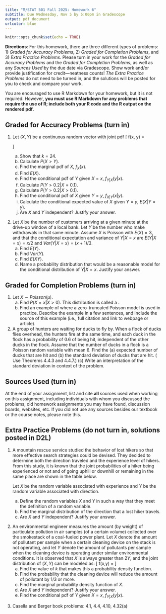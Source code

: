 ```yaml
---
title: "M/STAT 501 Fall 2025: Homework 6"
subtitle: Due Wednesday, Nov 5 by 5:00pm in Gradescope
output: pdf_document
urlcolor: blue
---
```


<!-- Material covered: 4.1–4.2, 4.4: joint and marginal distributions, conditional distributions and independence, hierarchical models and mixture distributions-->

```r
knitr::opts_chunk$set(echo = TRUE)
```

**Directions**: For this homework, there are three different types of problems: 1) _Graded for Accuracy Problems_, 2) _Graded for Completion Problems_, and 3) _Extra Practice Problems_. Please turn in your work for the _Graded for Accuracy Problems_ and the _Graded for Completion Problems_, as well as any _Sources Used_ by the due date via Gradescope. Show work and/or provide justification for credit---neatness counts! _The Extra Practice Problems_ do not need to be turned in, and the solutions will be posted for you to check and compare your work.

You are encouraged to use R Markdown for your homework, but it is not required. However, **you must use R Markdown for any problems that require the use of R; include both your R code and the R output on the rendered pdf**.

## Graded for Accuracy Problems (turn in)

<!-- Stat 120A HW 8 and 9   -->
1. Let $(X, Y)$ be a continuous random vector with joint pdf
\[
f(x, y) = \begin{cases}\begin{array}{ll}
k xy & 0 \leq x \leq 1, 0 \leq y \leq 1, 0 \leq x+y \leq 1\\
0 & \mbox{else}
\end{array}\end{cases}
\]

    a. Show that $k = 24$.
    a. Calculate $P(X > Y)$.
    a. Find the marginal pdf of $X$, $f_X(x)$.
    a. Find $E(X)$.
    a. Find the conditional pdf of $Y$ given $X = x$, $f_{Y|X}(y | x)$.
    a. Calculate $P(Y > 0.2 | X = 0.1)$.
    a. Calculate $P(Y > 0.2 | X > 0.1)$.
    a. Find the conditional pdf of $X$ given $Y = y$, $f_{X|Y}(x | y)$.
    a. Calculate the conditional expected value of $X$ given $Y = y$, $E(X | Y=y)$.
    a. Are $X$ and $Y$ independent? Justify your answer.
    
    
    
\vspace{2mm}
2. Let $X$ be the number of customers arriving at a given minute at the drive-up window of a local bank. Let $Y$ be the number who make withdrawals in that same minute. Assume $X$ is Poisson with $E(X) = 3$, and that the conditional expectation and variance of $Y|X = x$ are $E(Y|X = x) = x/2$ and $Var(Y|X = x) = (x+1)/3$.
    a. Find $E(Y)$.
    b. Find $Var(Y)$.
    c. Find $E(XY)$.
    d. Name a probability distribution that would be a reasonable model for the conditional distribution of $Y | X = x$. Justify your answer.
    
    
## Graded for Completion Problems (turn in)

<!-- Steve Cherry Homework 5 Fall 2014 -->
1. Let $X \sim Poisson(\mu)$. 
    a. Find $P(X = x | X > 0)$. This distribution is called a \textbf{zero-truncated Poisson distribution}.
    b. Find an example of where a zero-truncated Poisson model is used in practice. Describe the example in a few sentences, and include the source of this example (i.e., full citation and link to webpage or article).
  

2. A group of hunters are waiting for ducks to fly by. When a flock of ducks flies overhead, the hunters fire at the same time, and each duck in the flock has a probability of 0.6 of being hit, independent of the other ducks in the flock. Assume that the number of ducks in a flock is a Poisson random variable with mean 6. Find the (a) expected number of ducks that are hit and (b) the standard deviation of ducks that are hit. (\textit{Hint:} Use Theorems 4.4.3 and 4.4.7.) (c) Write an interpretation of the standard deviation in context of the problem.


       
## Sources Used (turn in)

At the end of your assignment, list and cite **all** sources used when working on this assignment, including individuals with whom you discussed the problems, old homework assignments you may have found, discussion boards, websites, etc.
If you did not use any sources besides our textbook or the course notes, please note this.


## Extra Practice Problems (do not turn in, solutions posted in D2L)

1. A mountain rescue service studied the behavior of lost hikers so that more effective search strategies could be devised. They decided to determine both the direction traveled and the experience level of hikers. From this study, it is known that the joint probabilities of a hiker being experienced or not and of going uphill or downhill or remaining in the same place are shown in the table below.
\begin{center}
\begin{tabular}{lccc}
& \multicolumn{3}{c}{Direction} \\
& Uphill & Downhill & Remain in same place \\ \hline
Novice & 0.10 & 0.25 & 0.25\\
Experienced & 0.05 & 0.10 & 0.25
\end{tabular}
\end{center}
Let $X$ be the random variable associated with experience and $Y$ be the random variable associated with direction.

    a. Define the random variables $X$ and $Y$ in such a way that they meet the definition of a random variable.
    b. Find the marginal distribution of the direction that a lost hiker travels.
    c. Are $X$ and $Y$ independent? Justify your answer.

<!-- Last year accuracy problem -->
2. An environmental engineer measures the amount (by weight) of particulate pollution in air samples (of a certain volume) collected over the smokestack of a coal-fueled power plant. Let $X$ denote the amount of pollutant per sample when a certain cleaning device on the stack is not operating, and let $Y$ denote the amount of pollutants per sample when the cleaning device is operating under similar environmental conditions. It is observed that $X$ is always greater than $2Y$, and the joint distribution of $(X, Y)$ can be modeled as:
    \[
    f(x,y) = \begin{cases}\begin{array}{ll}
     k & 0\leq x \leq 2, 0 \leq y \leq 1, 2y \leq x\\
    0 & \text{else}
    \end{array}\end{cases}
    \]
    a. Find the value of $k$ that makes this a probability density function.
    b. Find the probability that the cleaning device will reduce the amount of pollutant by 1/3 or more.
    c. Find the marginal probability density function of $X$.
    d. Are $X$ and $Y$ independent? Justify your answer.
    e. Find the conditional pdf of $Y$ given $X = x$, $f_{Y|X}(y|x)$.  

\vspace{2mm}
3. Casella and Berger book problems:  4.1, 4.4, 4.10, 4.32(a)

